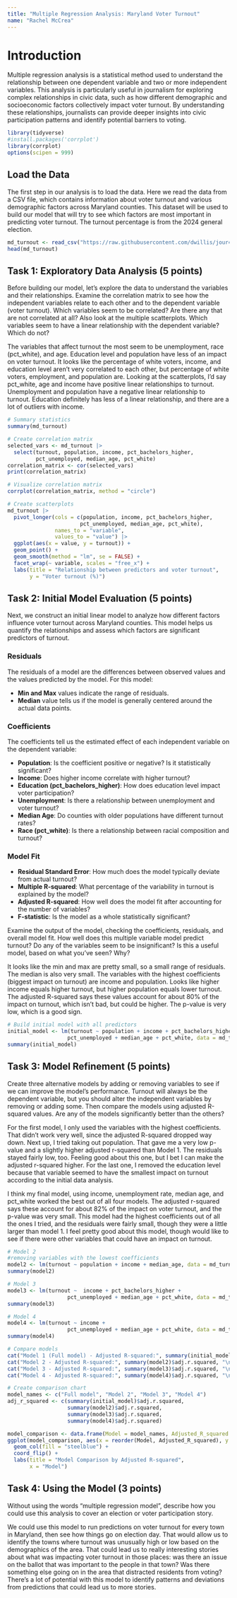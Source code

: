```yaml
---
title: "Multiple Regression Analysis: Maryland Voter Turnout"
name: "Rachel McCrea"
---
```


# Introduction

Multiple regression analysis is a statistical method used to understand the relationship between one dependent variable and two or more independent variables. This analysis is particularly useful in journalism for exploring complex relationships in civic data, such as how different demographic and socioeconomic factors collectively impact voter turnout. By understanding these relationships, journalists can provide deeper insights into civic participation patterns and identify potential barriers to voting.

```r
library(tidyverse)
#install.packages('corrplot')
library(corrplot)
options(scipen = 999)
```

## Load the Data

The first step in our analysis is to load the data. Here we read the data from a CSV file, which contains information about voter turnout and various demographic factors across Maryland counties. This dataset will be used to build our model that will try to see which factors are most important in predicting voter turnout. The turnout percentage is from the 2024 general election.

```r
md_turnout <- read_csv("https://raw.githubusercontent.com/dwillis/jour405/refs/heads/main/data/md_turnout.csv")
head(md_turnout)
```

## Task 1: Exploratory Data Analysis (5 points)

Before building our model, let's explore the data to understand the variables and their relationships. Examine the correlation matrix to see how the independent variables relate to each other and to the dependent variable (voter turnout). Which variables seem to be correlated? Are there any that are not correlated at all? Also look at the multiple scatterplots. Which variables seem to have a linear relationship with the dependent variable? Which do not?

The variables that affect turnout the most seem to be unemployment, race (pct_white), and age. Education level and population have less of an impact on voter turnout. It looks like the percentage of white voters, income, and education level aren't very correlated to each other, but percentage of white voters, employment, and population are. 
Looking at the scatterplots, I'd say pct_white, age and income have positive linear relationships to turnout. Unemployment and population have a negative linear relationship to turnout. Education definitely has less of a linear relationship, and there are a lot of outliers with income. 

```r
# Summary statistics
summary(md_turnout)

# Create correlation matrix
selected_vars <- md_turnout |> 
  select(turnout, population, income, pct_bachelors_higher, 
         pct_unemployed, median_age, pct_white)
correlation_matrix <- cor(selected_vars)
print(correlation_matrix)

# Visualize correlation matrix
corrplot(correlation_matrix, method = "circle")

# Create scatterplots
md_turnout |>
  pivot_longer(cols = c(population, income, pct_bachelors_higher, 
                       pct_unemployed, median_age, pct_white),
               names_to = "variable", 
               values_to = "value") |>
  ggplot(aes(x = value, y = turnout)) +
  geom_point() +
  geom_smooth(method = "lm", se = FALSE) +
  facet_wrap(~ variable, scales = "free_x") +
  labs(title = "Relationship between predictors and voter turnout",
       y = "Voter turnout (%)")
```

## Task 2: Initial Model Evaluation (5 points)

Next, we construct an initial linear model to analyze how different factors influence voter turnout across Maryland counties. This model helps us quantify the relationships and assess which factors are significant predictors of turnout. 

### Residuals

The residuals of a model are the differences between observed values and the values predicted by the model. For this model:

* **Min and Max** values indicate the range of residuals. 
* **Median** value tells us if the model is generally centered around the actual data points.

### Coefficients

The coefficients tell us the estimated effect of each independent variable on the dependent variable:

* **Population**: Is the coefficient positive or negative? Is it statistically significant?
* **Income**: Does higher income correlate with higher turnout?
* **Education (pct_bachelors_higher)**: How does education level impact voter participation?
* **Unemployment**: Is there a relationship between unemployment and voter turnout?
* **Median Age**: Do counties with older populations have different turnout rates?
* **Race (pct_white)**: Is there a relationship between racial composition and turnout?

### Model Fit

* **Residual Standard Error**: How much does the model typically deviate from actual turnout?
* **Multiple R-squared**: What percentage of the variability in turnout is explained by the model?
* **Adjusted R-squared**: How well does the model fit after accounting for the number of variables?
* **F-statistic**: Is the model as a whole statistically significant?


Examine the output of the model, checking the coefficients, residuals, and overall model fit. How well does this multiple variable model predict turnout? Do any of the variables seem to be insignificant? Is this a useful model, based on what you've seen? Why?

It looks like the min and max are pretty small, so a small range of residuals. The median is also very small.
The variables with the highest coefficients (biggest impact on turnout) are income and population. Looks like higher income equals higher turnout, but higher population equals lower turnout. 
The adjusted R-squared says these values account for about 80% of the impact on turnout, which isn't bad, but could be higher. The p-value is very low, which is a good sign. 
```r
# Build initial model with all predictors
initial_model <- lm(turnout ~ population + income + pct_bachelors_higher + 
                   pct_unemployed + median_age + pct_white, data = md_turnout)
summary(initial_model)

```

## Task 3: Model Refinement (5 points)

Create three alternative models by adding or removing variables to see if we can improve the model's performance. Turnout will always be the dependent variable, but you should alter the independent variables by removing or adding some. Then compare the models using adjusted R-squared values. Are any of the models significantly better than the others?

For the first model, I only used the variables with the highest coefficients. That didn't work very well, since the adjusted R-squared dropped way down. 
Next up, I tried taking out population. That gave me a very low p-value and a slightly higher adjusted r-squared than Model 1. The residuals stayed fairly low, too. Feeling good about this one, but I bet I can make the adjusted r-squared higher. 
For the last one, I removed the education level because that variable seemed to have the smallest impact on turnout according to the initial data analysis. 

I think my final model, using income, unemployment rate, median age, and pct_white worked the best out of all four models. The adjusted r-squared says these account for about 82% of the impact on voter turnout, and the p-value was very small. This model had the highest coefficients out of all the ones I tried, and the residuals were fairly small, though they were a little larger than model 1. I feel pretty good about this model, though would like to see if there were other variables that could have an impact on turnout. 


```r
# Model 2
#removing variables with the lowest coefficients 
model2 <- lm(turnout ~ population + income + median_age, data = md_turnout)
summary(model2)

# Model 3
model3 <- lm(turnout ~  income + pct_bachelors_higher + 
                   pct_unemployed + median_age + pct_white, data = md_turnout)
summary(model3)

# Model 4
model4 <- lm(turnout ~ income + 
                   pct_unemployed + median_age + pct_white, data = md_turnout)
summary(model4)

# Compare models
cat("Model 1 (Full model) - Adjusted R-squared:", summary(initial_model)$adj.r.squared, "\n")
cat("Model 2 - Adjusted R-squared:", summary(model2)$adj.r.squared, "\n")
cat("Model 3 - Adjusted R-squared:", summary(model3)$adj.r.squared, "\n")
cat("Model 4 - Adjusted R-squared:", summary(model4)$adj.r.squared, "\n")

# Create comparison chart
model_names <- c("Full model", "Model 2", "Model 3", "Model 4")
adj_r_squared <- c(summary(initial_model)$adj.r.squared,
                   summary(model2)$adj.r.squared,
                   summary(model3)$adj.r.squared,
                   summary(model4)$adj.r.squared)

model_comparison <- data.frame(Model = model_names, Adjusted_R_squared = adj_r_squared)
ggplot(model_comparison, aes(x = reorder(Model, Adjusted_R_squared), y = Adjusted_R_squared)) +
  geom_col(fill = "steelblue") +
  coord_flip() +
  labs(title = "Model Comparison by Adjusted R-squared",
       x = "Model")
```


## Task 4: Using the Model (3 points)

Without using the words "multiple regression model", describe how you could use this analysis to cover an election or voter participation story.

We could use this model to run predictions on voter turnout for every town in Maryland, then see how things go on election day. That would allow us to identify the towns where turnout was unusually high or low based on the demographics of the area. That could lead us to really interesting stories about what was impacting voter turnout in those places: was there an issue on the ballot that was important to the people in that town? Was there something else going on in the area that distracted residents from voting? There's a lot of potential with this model to identify patterns and deviations from predictions that could lead us to more stories. 

